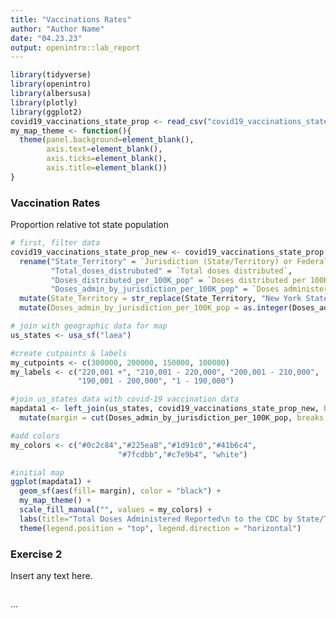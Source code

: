 ```yaml
---
title: "Vaccinations Rates"
author: "Author Name"
date: "04.23.23"
output: openintro::lab_report
---
```


```r
library(tidyverse)
library(openintro)
library(albersusa)
library(plotly)
library(ggplot2)
covid19_vaccinations_state_prop <- read_csv("covid19_vaccinations_state_prop.csv", skip = 4)
my_map_theme <- function(){
  theme(panel.background=element_blank(),
        axis.text=element_blank(),
        axis.ticks=element_blank(),
        axis.title=element_blank())
}
```

### Vaccination Rates 

Proportion relative tot state population

```r
# first, filter data
covid19_vaccinations_state_prop_new <- covid19_vaccinations_state_prop %>%
  rename("State_Territory" = `Jurisdiction (State/Territory) or Federal Entity`, 
         "Total_doses_distrubuted" = `Total doses distributed`,
         "Doses_distributed_per_100K_pop" = `Doses distributed per 100K pop`,
         "Doses_admin_by_jurisdiction_per_100K_pop" = `Doses administered by jurisdiction per 100K pop`) %>%
  mutate(State_Territory = str_replace(State_Territory, "New York State", "New York")) %>% 
  mutate(Doses_admin_by_jurisdiction_per_100K_pop = as.integer(Doses_admin_by_jurisdiction_per_100K_pop))

# join with geographic data for map
us_states <- usa_sf("laea")

#create cutpoints & labels
my_cutpoints <- c(300000, 200000, 150000, 100000)
my_labels <- c("220,001 +", "210,001 - 220,000", "200,001 - 210,000", 
               "190,001 - 200,000", "1 - 190,000")

#join us_states data with covid-19 vaccination data
mapdata1 <- left_join(us_states, covid19_vaccinations_state_prop_new, by = c("name" = "State_Territory")) %>% 
  mutate(margin = cut(Doses_admin_by_jurisdiction_per_100K_pop, breaks = my_cutpoints, labels = my_labels))

#add colors
my_colors <- c("#0c2c84","#225ea8","#1d91c0","#41b6c4", 
                        "#7fcdbb","#c7e9b4", "white")

#initial map
ggplot(mapdata1) +
  geom_sf(aes(fill= margin), color = "black") +
  my_map_theme() +
  scale_fill_manual("", values = my_colors) +
  labs(title="Total Doses Administered Reported\n to the CDC by State/Territory and\n for Select Federal Entities per\n 100K of the Total Population") +
  theme(legend.position = "top", legend.direction = "horizontal")
```
### Exercise 2
Insert any text here.

```r

```
...

